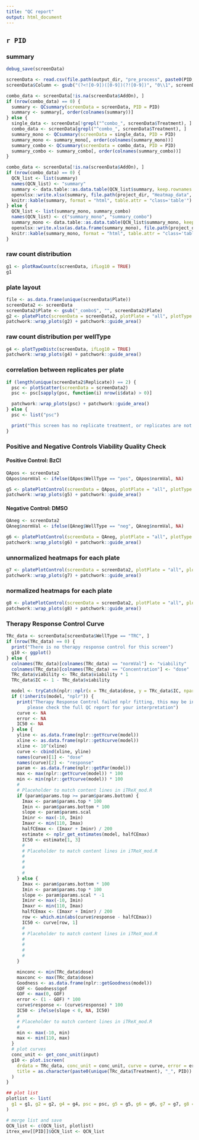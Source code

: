 ```yaml
---
title: "QC report"
output: html_document
---
```

## `r PID`

### summary
```r
debug_save(screenData)

screenData <- read.csv(file.path(output_dir, "pre_process", paste0(PID, "_screenData.csv")))
screenData$Column <- gsub("(?<![0-9])([0-9])(?![0-9])", "0\\1", screenData$Column, perl = TRUE)

combo_data <- screenData[!is.na(screenData$AddOn), ]
if (nrow(combo_data) == 0) {
  summary <- QCsummary(screenData = screenData, PID = PID)
  summary <- summary[, order(colnames(summary))]
} else {
  single_data <- screenData[!grepl("^combo_", screenData$Treatment), ]
  combo_data <- screenData[grepl("^combo_", screenData$Treatment), ]
  summary_mono <- QCsummary(screenData = single_data, PID = PID)
  summary_mono <- summary_mono[, order(colnames(summary_mono))]
  summary_combo <- QCsummary(screenData = combo_data, PID = PID)
  summary_combo <- summary_combo[, order(colnames(summary_combo))]
}

combo_data <- screenData[!is.na(screenData$AddOn), ]
if (nrow(combo_data) == 0) {
  QCN_list <- list(summary)
  names(QCN_list) <- "summary"
  summary <- data.table::as.data.table(QCN_list$summary, keep.rownames = TRUE)
  openxlsx::write.xlsx(summary, file.path(project_dir, "Heatmap_data", "QC", paste0(PID, "_QC.xlsx")), overwrite = TRUE)
  knitr::kable(summary, format = "html", table.attr = "class='table'")
} else {
  QCN_list <- list(summary_mono, summary_combo)
  names(QCN_list) <- c("summary_mono", "summary_combo")
  summary_mono <- data.table::as.data.table(QCN_list$summary_mono, keep.rownames = TRUE)
  openxlsx::write.xlsx(as.data.frame(summary_mono), file.path(project_dir, "Heatmap_data", "QC", paste0(PID, "_QC.xlsx")), overwrite = TRUE)
  knitr::kable(summary_mono, format = "html", table.attr = "class='table'")
}
```

### raw count distribution
```r
g1 <- plotRawCountc(screenData, ifLog10 = TRUE)
g1
```

### plate layout
```r
file <- as.data.frame(unique(screenData$Plate))
screenData2 <- screenData
screenData2$Plate <- gsub("_combo$", "", screenData2$Plate)
g2 <- platePlotc(screenData = screenData2, plotPlate = "all", plotType = "layout")
patchwork::wrap_plots(g2) + patchwork::guide_area()
```

### raw count distribution per wellType
```r
g4 <- plotTypeDistc(screenData, ifLog10 = TRUE)
patchwork::wrap_plots(g4) + patchwork::guide_area()
```

### correlation between replicates per plate
```r
if (length(unique(screenData2$Replicate)) == 2) {
  psc <- plotScatter(screenData = screenData2)
  psc <- psc[sapply(psc, function(i) nrow(i$data) > 0)]

  patchwork::wrap_plots(psc) + patchwork::guide_area()
} else {
  psc <- list("psc")

  print("This screen has no replicate treatment, or replicates are not duplicates only")
}
```


### Positive and Negative Controls Viability Quality Check

#### Positive Control: BzCl
```r
QApos <- screenData2
QApos$normVal <- ifelse(QApos$WellType == "pos", QApos$normVal, NA)

g5 <- platePlotControl(screenData = QApos, plotPlate = "all", plotType = "viability")
patchwork::wrap_plots(g5) + patchwork::guide_area()
```

#### Negative Control: DMSO
```r
QAneg <- screenData2
QAneg$normVal <- ifelse(QAneg$WellType == "neg", QAneg$normVal, NA)

g6 <- platePlotControl(screenData = QAneg, plotPlate = "all", plotType = "viability")
patchwork::wrap_plots(g6) + patchwork::guide_area()
```

### unnormalized heatmaps for each plate 
```r
g7 <- platePlotControl(screenData = screenData2, plotPlate = "all", plotType = "viability")
patchwork::wrap_plots(g7) + patchwork::guide_area()
```

### normalized heatmaps for each plate
```r
g8 <- platePlotControl(screenData = screenData2, plotPlate = "all", plotType = "zscore")
patchwork::wrap_plots(g8) + patchwork::guide_area()
```

### Therapy Response Control Curve
```r
TRc_data <- screenData[screenData$WellType == "TRC", ]
if (nrow(TRc_data) == 0) {
  print("There is no therapy response control for this screen")
  g10 <- ggplot()
} else {
  colnames(TRc_data)[colnames(TRc_data) == "normVal"] <- "viability"
  colnames(TRc_data)[colnames(TRc_data) == "Concentration"] <- "dose"
  TRc_data$viability <- TRc_data$viability * 1
  TRc_data$IC <- 1 - TRc_data$viability

  model <- tryCatch(nplr::nplr(x = TRc_data$dose, y = TRc_data$IC, npars = "all", silent = TRUE), error = function(err) NA)
  if (!inherits(model, "nplr")) {
    print("Therapy Response Control failed nplr fitting, this may be indicating a bad QC sample,
        please check the full QC report for your interpretation")
    curve <- NA
    error <- NA
    IC50 <- NA
  } else {
    yline <- as.data.frame(nplr::getYcurve(model))
    xline <- as.data.frame(nplr::getXcurve(model))
    xline <- 10^(xline)
    curve <- cbind(xline, yline)
    names(curve)[1] <- "dose"
    names(curve)[2] <- "response"
    param <- as.data.frame(nplr::getPar(model))
    max <- max(nplr::getYcurve(model)) * 100
    min <- min(nplr::getYcurve(model)) * 100
    #
    # Placeholder to match content lines in iTReX_mod.R
    if (param$params.top >= param$params.bottom) {
      Imax <- param$params.top * 100
      Imin <- param$params.bottom * 100
      slope <- param$params.scal
      Iminr <- max(-10, Imin)
      Imaxr <- min(110, Imax)
      halfCEmax <- (Imaxr + Iminr) / 200
      estimate <- nplr_get_estimates(model, halfCEmax)
      IC50 <- estimate[1, 3]
      #
      # Placeholder to match content lines in iTReX_mod.R
      #
      #
      #
      #
    } else {
      Imax <- param$params.bottom * 100
      Imin <- param$params.top * 100
      slope <- param$params.scal * -1
      Iminr <- max(-10, Imin)
      Imaxr <- min(110, Imax)
      halfCEmax <- (Imaxr + Iminr) / 200
      row <- which.min(abs(curve$response - halfCEmax))
      IC50 <- curve[row, 1]
      #
      # Placeholder to match content lines in iTReX_mod.R
      #
      #
      #
      #
    }

    minconc <- min(TRc_data$dose)
    maxconc <- max(TRc_data$dose)
    Goodness <- as.data.frame(nplr::getGoodness(model))
    GOF <- Goodness$gof
    GOF <- max(0, GOF)
    error <- (1 - GOF) * 100
    curve$response <- (curve$response) * 100
    IC50 <- ifelse(slope < 0, NA, IC50)
    #
    # Placeholder to match content lines in iTReX_mod.R
    #
    min <- max(-10, min)
    max <- min(110, max)
  }
  # plot curves
  conc_unit <- get_conc_unit(input)
  g10 <- plot.iscreen(
    drdata = TRc_data, conc_unit = conc_unit, curve = curve, error = error, IC50 = IC50,
    title = as.character(paste0(unique(TRc_data$Treatment), "_", PID))
  )
}

## plot list
plotlist <- list(
  g1 = g1, g2 = g2, g4 = g4, psc = psc, g5 = g5, g6 = g6, g7 = g7, g8 = g8, g10 = g10
)

# merge list and save
QCN_list <- c(QCN_list, plotlist)
itrex_env[[PID]]$QCN_list <- QCN_list
```
